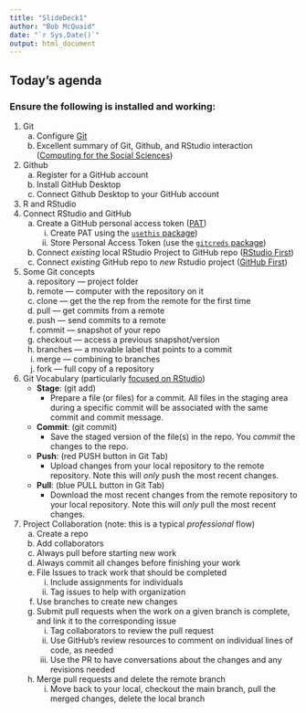 ```yaml
---
title: "SlideDeck1"
author: "Bob McQuaid"
date: "`r Sys.Date()`"
output: html_document
---
```


## Today's agenda

### Ensure the following is installed and working:

1.  Git
    a.  Configure [Git](https://git-scm.com)
    b.  Excellent summary of Git, Github, and RStudio interaction ([Computing for the Social Sciences](https://cfss.uchicago.edu/setup/what-is-git/))
2.  Github
    a.  Register for a GitHub account
    b.  Install GitHub Desktop
    c.  Connect Github Desktop to your GitHub account
3.  R and RStudio
4.  Connect RStudio and GitHub
    a.  Create a GitHub personal access token ([PAT](https://docs.github.com/en/authentication/keeping-your-account-and-data-secure/creating-a-personal-access-token))
        i.  Create PAT using the [`usethis` package](https://rfortherestofus.com/2021/02/how-to-use-git-github-with-r/#:~:text=create%20a%20personal%20access%20token%20(pat)%20on%20github))
        ii. Store Personal Access Token (use the [`gitcreds` package](https://rfortherestofus.com/2021/02/how-to-use-git-github-with-r/#:~:text=store%20personal%20access%20token%20to%20connect%20rstudio%20and%20github))
    b.  Connect *existing* local RStudio Project to GitHub repo ([RStudio First](https://rfortherestofus.com/2021/02/how-to-use-git-github-with-r/#:~:text=two%20of%20them.-,rstudio%20first,-Sometimes%20you%20already))
    c.  Connect *existing* GitHub repo to *new* Rstudio project ([GitHub First](https://rfortherestofus.com/2021/02/how-to-use-git-github-with-r/#:~:text=current%20RStudio%20project.-,github%20first,-The%20most%20straightforward))
5.  Some Git concepts
    a.  repository --- project folder
    b.  remote --- computer with the repository on it
    c.  clone --- get the the rep from the remote for the first time
    d.  pull --- get commits from a remote
    e.  push --- send commits to a remote
    f.  commit --- snapshot of your repo
    g.  checkout --- access a previous snapshot/version
    h.  branches --- a movable label that points to a commit
    i.  merge --- combining to branches
    j.  fork --- full copy of a repository
6.  Git Vocabulary (particularly [focused on RStudio](https://rviews.rstudio.com/2020/04/23/10-commands-to-get-started-with-git/))
    -   **Stage**: (git add)
        -   Prepare a file (or files) for a commit. All files in the staging area during a specific commit will be associated with the same commit and commit message.
    -   **Commit**: (git commit)
        -   Save the staged version of the file(s) in the repo. You *commit* the changes to the repo.
    -   **Push**: (red PUSH button in Git Tab)
        -   Upload changes from your local repository to the remote repository. Note this will *only* push the most recent changes.
    -   **Pull**: (blue PULL button in Git Tab)
        -   Download the most recent changes from the remote repository to your local repository. Note this will *only* pull the most recent changes.
7.  Project Collaboration (note: this is a typical *professional* flow)
    a.  Create a repo
    b.  Add collaborators
    c.  Always pull before starting new work
    d.  Always commit all changes before finishing your work
    e.  File Issues to track work that should be completed
        i.  Include assignments for individuals
        ii. Tag issues to help with organization
    f.  Use branches to create new changes
    g.  Submit pull requests when the work on a given branch is complete, and link it to the corresponding issue
        i.  Tag collaborators to review the pull request
        ii. Use GitHub's review resources to comment on individual lines of code, as needed
        iii. Use the PR to have conversations about the changes and any revisions needed
    h.  Merge pull requests and delete the remote branch
        i.  Move back to your local, checkout the main branch, pull the merged changes, delete the local branch
